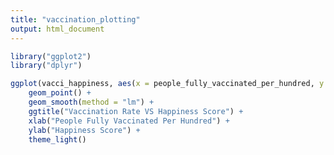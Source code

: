 ```yaml
---
title: "vaccination_plotting"
output: html_document
---
```


```r
library("ggplot2")
library("dplyr")
```

```r
ggplot(vacci_happiness, aes(x = people_fully_vaccinated_per_hundred, y = Ladder.score)) +
    geom_point() +
    geom_smooth(method = "lm") +
    ggtitle("Vaccination Rate VS Happiness Score") +
    xlab("People Fully Vaccinated Per Hundred") +
    ylab("Happiness Score") +
    theme_light()
```

